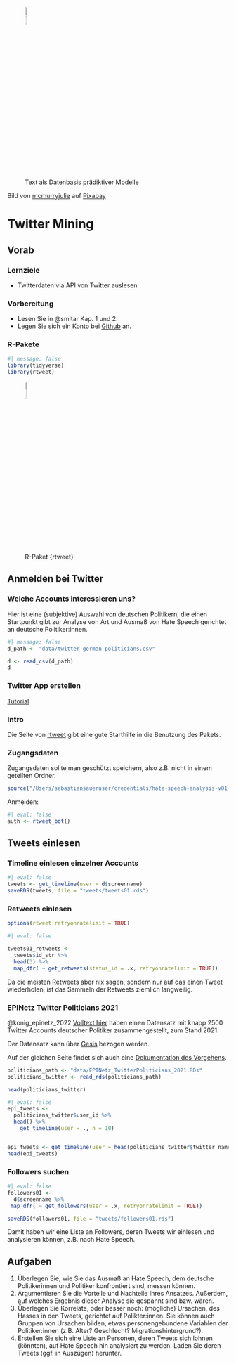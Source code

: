 


![Text als Datenbasis prädiktiver Modelle](img/text-mining-1476780_640.png){width=10%}

Bild von <a href="https://pixabay.com/de/users/mcmurryjulie-2375405/?utm_source=link-attribution&amp;utm_medium=referral&amp;utm_campaign=image&amp;utm_content=1476780">mcmurryjulie</a> auf <a href="https://pixabay.com/de//?utm_source=link-attribution&amp;utm_medium=referral&amp;utm_campaign=image&amp;utm_content=1476780">Pixabay</a>

# Twitter Mining



## Vorab


### Lernziele


- Twitterdaten via API von Twitter auslesen



### Vorbereitung

- Lesen Sie in @smltar Kap. 1 und 2.
- Legen Sie sich ein Konto bei [Github](https://github.com/) an.


### R-Pakete

```r
#| message: false
library(tidyverse)
library(rtweet)
```

![R-Paket {rtweet}](https://docs.ropensci.org/rtweet/logo.png){width=10%}


## Anmelden bei Twitter


### Welche Accounts interessieren uns?


Hier ist eine (subjektive) Auswahl von deutschen Politikern,
die einen Startpunkt gibt zur Analyse von Art und Ausmaß von Hate Speech gerichtet an deutsche Politiker:innen.

```r
#| message: false
d_path <- "data/twitter-german-politicians.csv"

d <- read_csv(d_path)
d
```



### Twitter App erstellen

[Tutorial](https://cran.r-project.org/web/packages/rtweet/vignettes/auth.html)


### Intro

Die Seite von [rtweet](https://docs.ropensci.org/rtweet/) gibt eine gute Starthilfe in die Benutzung des Pakets.


### Zugangsdaten


Zugangsdaten sollte man geschützt speichern, also z.B. nicht in einem geteilten Ordner.


```r
source("/Users/sebastiansaueruser/credentials/hate-speech-analysis-v01-twitter.R")
```


Anmelden:

```r
#| eval: false
auth <- rtweet_bot()
```



## Tweets einlesen


### Timeline einlesen einzelner Accounts


```r
#| eval: false
tweets <- get_timeline(user = d$screenname)
saveRDS(tweets, file = "tweets/tweets01.rds")
```



### Retweets einlesen


```r
options(rtweet.retryonratelimit = TRUE)
```


```r
#| eval: false

tweets01_retweets <- 
  tweets$id_str %>% 
  head(3) %>% 
  map_dfr( ~ get_retweets(status_id = .x, retryonratelimit = TRUE))
```



Da die meisten Retweets aber nix sagen, sondern nur auf das einen Tweet wiederholen, ist das Sammeln der Retweets ziemlich langweilig.


### EPINetz Twitter Politicians 2021


@konig_epinetz_2022 [Volltext hier](https://link.springer.com/article/10.1007/s11615-022-00405-7) haben einen Datensatz mit knapp 2500 Twitter Accounts deutscher Politiker zusammengestellt, zum Stand 2021.


Der Datensatz kann über [Gesis](https://search.gesis.org/research_data/SDN-10.7802-2415?doi=10.7802/2415) bezogen werden.

Auf der gleichen Seite findet sich auch eine [Dokumentation des Vorgehens](https://access.gesis.org/sharing/2415/3675).


```r
politicians_path <- "data/EPINetz_TwitterPoliticians_2021.RDs"
politicians_twitter <- read_rds(politicians_path)

head(politicians_twitter)
```




```r
#| eval: false
epi_tweets <- 
  politicians_twitter$user_id %>% 
  head() %>% 
    get_timeline(user = ., n = 10)


epi_tweets <- get_timeline(user = head(politicians_twitter$twitter_name), n = 10)
head(epi_tweets)
```




### Followers suchen




```r
#| eval: false
followers01 <-
  d$screenname %>% 
 map_dfr( ~ get_followers(user = .x, retryonratelimit = TRUE))

saveRDS(followers01, file = "tweets/followers01.rds")
```


Damit haben wir eine Liste an Followers, deren Tweets wir einlesen und analysieren können,
z.B. nach Hate Speech.



## Aufgaben

1. Überlegen Sie, wie Sie das Ausmaß an Hate Speech, dem deutsche Politikerinnen und Politiker konfrontiert sind, messen können.
2. Argumentieren Sie die Vorteile und Nachteile Ihres Ansatzes. Außerdem, auf welches Ergebnis dieser Analyse sie gespannt sind bzw. wären.
3. Überlegen Sie Korrelate, oder besser noch: (mögliche) Ursachen, des Hasses in den Tweets, gerichtet auf Polikter:innen. Sie können auch Gruppen von Ursachen bilden, etwas personengebundene Variablen der Politiker:innen (z.B. Alter? Geschlecht? Migrationshintergrund?).
1. Erstellen Sie sich eine Liste an Personen, deren Tweets sich lohnen (könnten), auf Hate Speech hin analysiert zu werden. Laden Sie deren Tweets (ggf. in Auszügen) herunter.
